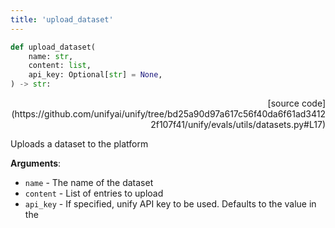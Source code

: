 ```yaml
---
title: 'upload_dataset'
---
```


```python
def upload_dataset(
    name: str,
    content: list,
    api_key: Optional[str] = None,
) -> str:
```

<p align="right">[source code](https://github.com/unifyai/unify/tree/bd25a90d97a617c56f40da6f61ad34122f107f41/unify/evals/utils/datasets.py#L17)</p>

Uploads a dataset to the platform

**Arguments**:

- `name` - The name of the dataset
- `content` - List of entries to upload
- `api_key` - If specified, unify API key to be used. Defaults to the value in the